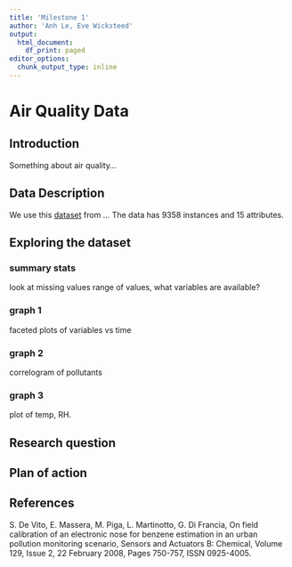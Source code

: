 ```yaml
---
title: 'Milestone 1'
author: 'Anh Le, Eve Wicksteed'
output:
  html_document:
    df_print: paged
editor_options:
  chunk_output_type: inline
---
```


# Air Quality Data

## Introduction

Something about air quality...

## Data Description

We use this [dataset](https://archive.ics.uci.edu/ml/datasets/Air+Quality) from ...
The data has 9358 instances and 15 attributes.

## Exploring the dataset

### summary stats

look at missing values
range of values, 
what variables are available?

### graph 1

faceted plots of variables vs time

### graph 2

correlogram of pollutants

### graph 3

plot of temp, RH.

## Research question

## Plan of action

## References

S. De Vito, E. Massera, M. Piga, L. Martinotto, G. Di Francia, On field calibration of an electronic nose for benzene estimation in an urban pollution monitoring scenario, Sensors and Actuators B: Chemical, Volume 129, Issue 2, 22 February 2008, Pages 750-757, ISSN 0925-4005.


